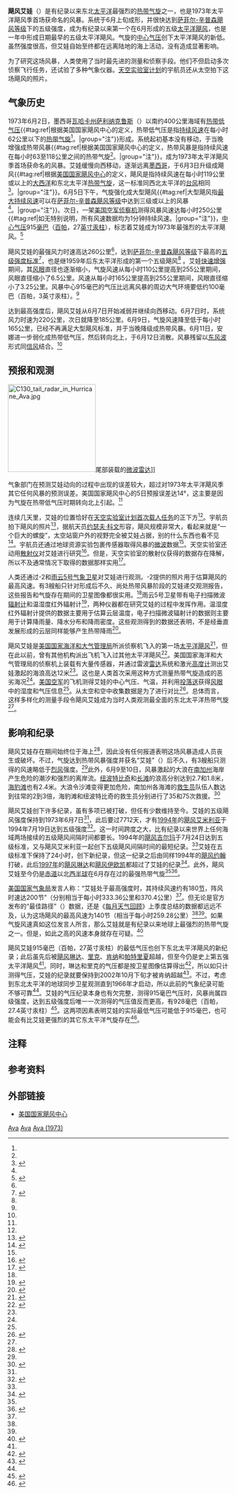 {{noteTA
|G1=USState
}}
{{Infobox Hurricane
| Name=飓风艾娃<br>{{lang|en|Hurricane Ava}}
| Type=飓风
| Year=1973
| Basin=EPac
| Image location=Hurricane Ava (1973).PNG
| Image name=飓风艾娃的卫星图像
| Formed=1973年6月2日
| Dissipated=1973年6月12日
| 1-min winds=140
| Pressure=915
| Pressurepost=[[太平洋飓风季|东太平洋]]第五低
| Damages=0
| Inflated=
| Fatalities=无
| Areas=[[南加州|南加州]]
| Hurricane season=[[1973年太平洋飓风季|1973年太平洋飓风季]]
}}
'''飓风艾娃'''（{{lang-en|Hurricane Ava}}）是有纪录以来东北[[太平洋|太平洋]]最强烈的[[热带气旋|热带气旋]]之一，也是1973年太平洋飓风季首场获命名的风暴。系统于6月上旬成形，并很快达到[[萨菲尔-辛普森飓风等级|萨菲尔-辛普森飓风等级]]下的五级强度，成为有纪录以来第一个在6月形成的五级[[太平洋飓风季|太平洋飓风]]，也是一年中形成日期最早的五级太平洋飓风。气旋的[[气压|中心气压]]创下太平洋飓风的新低。虽然强度很高，但艾娃自始至终都在远离陆地的海上活动，没有造成显著影响。

为了研究这场风暴，人类使用了当时最先进的测量和侦察手段。他们不但启动多次侦察飞行任务，还试验了多种气象仪器。[[天空实验室计划|天空实验室计划]]的宇航员还从太空拍下这场飓风的照片。

== 气象历史 ==
{{storm path|Ava 1973 track.png}}
1973年6月2日，墨西哥[[瓦哈卡州|瓦哈卡州]][[萨利纳克鲁斯|萨利纳克鲁斯]]（{{lang|en|Salina Cruz}}）以南约400公里海域有[[热带气旋|热带低气压]]{{#tag:ref|根据美国国家飓风中心的定义，热带低气压是指[[最大持续风速|持续风速]]在每小时62公里以下的[[热带气旋|热带气旋]]<ref name="glos" />。|group="注"}}形成。系统起初基本没有移动，于当晚增强成热带风暴{{#tag:ref|根据美国国家飓风中心的定义，热带风暴是指持续风速在每小时63至118公里之间的热带气旋<ref name="glos" />。|group="注"}}，成为1973年太平洋飓风季首场获命名的风暴。艾娃缓慢向西移动，逐渐远离[[墨西哥|墨西哥]]，于6月3日升级成飓风{{#tag:ref|根据[[国家飓风中心|美国国家飓风中心]]的定义，飓风是指持续风速在每小时119公里或以上的[[北大西洋热带气旋|大西洋]]和东北太平洋[[热带气旋|热带气旋]]，这一标准同西北太平洋的[[台风|台风]]相同<ref name="glos">{{cite report | publisher = National Hurricane Center | date = 2013-03-25 | accessdate = 2014-06-15 | title = Glossary of NHC Terms | archivedate = 2014-06-01 | archiveurl = https://web.archive.org/web/20140601020814/http://www.nhc.noaa.gov/aboutgloss.shtml | deadurl = no | url = http://www.nhc.noaa.gov/aboutgloss.shtml }}</ref>。|group="注"}}。6月5日下午，气旋强化成大型飓风{{#tag:ref|大型飓风指[[最大持续风速|最大持续风速]]可以在[[萨菲尔-辛普森飓风等级|萨菲尔-辛普森飓风等级]]中达到三级或以上的风暴<ref name="glos" />。|group="注"}}。次日，一架[[美国空军|美国空军]][[侦察机|侦察机]]测得风暴风速达每小时250公里{{#tag:ref|如无特别说明，所有风速数据均为1分钟持续风速。|group="注"}}，[[气压|中心气压]]915[[巴|毫巴]]（[[帕斯卡|百帕]]，27[[英寸汞柱|英寸汞柱]]），标志着艾娃成为1973年最强烈的太平洋飓风。<ref name="mwr">{{cite web | url = http://journals.ametsoc.org/doi/pdf/10.1175/1520-0493(1974)102%3C0296%3AENPHSO%3E2.0.CO%3B2 | date = 1974-04 | title = Eastern North Pacific Hurricane Season of 1973 | author = Robert A. Baum | format = PDF | publisher = American Meteorological Society | work = Monthly Weather Review | accessdate = 2015-06-08 | pages = 297–301 | archive-date = 2020-05-30 | archive-url = https://web.archive.org/web/20200530122331/https://journals.ametsoc.org/doi/pdf/10.1175/1520-0493(1974)102%3C0296%3AENPHSO%3E2.0.CO%3B2 | dead-url = no }}</ref>

飓风艾娃的最强风力时速高达260公里<ref name="mwr" />，达到[[萨菲尔-辛普森飓风等级|萨菲尔-辛普森飓风等级]]下最高的[[五级太平洋飓风列表|五级强度标准]]<ref name="SSHS">{{cite web | title = Saffir-Simpson Hurricane Scale | publisher = National Hurricane Center | url = http://www.nhc.noaa.gov/aboutsshws.php | accessdate = 2015-06-08 | archivedate = 2015-05-27 | archiveurl = https://web.archive.org/web/20150527020116/http://www.nhc.noaa.gov/aboutsshws.php | deadurl = no }}</ref>，也是继1959年后东太平洋形成的第一个五级飓风<ref name="EPAC HURDAT"/><!--"EPAC HURDAT"定義於「Template:Most intense Pacific hurricanes」-->。艾娃[[快速增强|快速增强]]期间，其[[风眼|风眼]]直径也逐渐缩小，气旋风速从每小时110公里提高到255公里期间，风眼直径缩小了6.5公里。风速从每小时165公里提高到255公里期间，风眼直径缩小了3.25公里。风暴中心915毫巴的气压比远离风暴的周边大气环境要低约100毫巴（百帕，3英寸汞柱）。<ref name="mwr" />

达到最高强度后，飓风艾娃从6月7日开始减弱并继续向西移动。6月7日时，系统风力时速为220公里，次日就降至185公里。6月9日，气旋风速降至低于每小时165公里，已经不再满足大型飓风标准，并于当晚降级成热带风暴。6月11日，安娜进一步弱化成热带低气压，然后转向北上，于6月12日消散。风暴残留以[[东风波|东风波]]形式同[[信风|信风]]结合。<ref name="mwr" />

== 预报和观测 ==
[[File:C130_tail_radar_in_Hurricane_Ava.jpg|200px]]尾部装载的[[微波|微波]][[雷达|雷达]]]]

气象部门在预测艾娃动向的过程中出现的误差较大，超过对1973年太平洋飓风季其它任何风暴的预测误差。美国国家飓风中心的5日预报误差达14°，这主要是因为气旋在热带低气压时期转向北上引起。<ref name="mwr" />

连续几天里，艾娃的位置恰好在[[天空实验室计划|天空实验室计划]][[天空实验室2号|首次载人任务]]的正下方<ref name="mwr" />。宇航员拍下飓风的照片<ref name="Ch1">{{cite web | url = http://history.nasa.gov/SP-399/ch1.htm | title = Introduction | work = SP-399 Skylab EREP Investigations Summary | publisher = National Aeronautics and Space Administration | archiveurl = https://web.archive.org/web/20130606135414/http://history.nasa.gov/SP-399/ch1.htm | accessdate = 2015-06-08 | deadurl = no | archivedate = 2013-06-06 }}</ref>，据航天员[[约瑟夫·科文|约瑟夫·科文]]形容，飓风规模非常大，看起来就是“一个巨大的螺旋”，太空站窗户外的视野完全被艾娃占据，别的什么东西也看不见<ref name="UPI">{{cite news | publisher = The Hurricane Newspaper Archive | date = 1973-06-08 | page = 13 | work = The Daily Courier | place = Connellsville, Pennsylvania | title = First Hurricane}}</ref>。宇航员还通过地球资源实验包裹传感器取得风暴的[[微波|微波]]数据<ref name="Ch1" />。天空实验室还动用[[散射仪|散射仪]]对艾娃进行研究<ref name="DTIC">{{cite web | archivedate = 2014-01-03 | deadurl = yes | archiveurl = https://web.archive.org/web/20140103213108/http://oai.dtic.mil/oai/oai?verb=getRecord&metadataPrefix=html&identifier=ADA010517 | url = http://oai.dtic.mil/oai/oai?verb=getRecord&metadataPrefix=html&identifier=ADA010517 | author = Arthur K. Jordan, Charles G, Purves, & James F. Diggs | title = Analysis of Skylab II S193 Scatterometer Data | publisher = Defense Technical Information Center | date = 1975-05-02 | accessdate = 2014-01-03 }}</ref>。但是，天空实验室的散射仪获得的数据存在降解，所以不及通常情况下取得的数据那样实用<ref name="Kaupp and Holtzman">{{cite web | archiveurl = https://web.archive.org/web/20150608155012/http://ieeexplore.ieee.org/xpl/articleDetails.jsp?reload=true&isnumber=4071952&arnumber=4071956&count=6&index=2 | title = Skylab Scatterometer Measurements of Hurricane Ava: Anomalous Data Correction | publisher = IEEE | work = IEEE Transactions on Geoscience Electronics | date = 1979-01 | author = V. H. Kaupp & J. C. Holtzman | accessdate = 2015-06-08 | archivedate = 2015-06-08 | deadurl = no | url = http://ieeexplore.ieee.org/xpl/articleDetails.jsp?reload=true&isnumber=4071952&arnumber=4071956&count=6&index=2 }}</ref>。

人类还通过{{lang|en|NOAA}}-2和[[雨云计划|雨云5号]][[气象卫星|气象卫星]]对艾娃进行观测。{{lang|en|NOAA}}-2提供的照片用于估算飓风的最高风速。有3艘船只针对形成后不久、尚处热带风暴阶段的艾娃递交观测报告，这些报告和气旋存在期间的卫星图像都很实用。<ref name="mwr" />雨云5号卫星带有电子扫描微波[[辐射计|辐射计]]和温湿度红外辐射计<ref name="ARWW p 1074">{{cite web | format = PDF | author = Lewis J. Allison, Edward B. Rodgers, Thomas B. Wilheit, & Robert W. Fett | title = Tropical Cyclone Rainfall as Measured by the Nimbus 5 Electrically Scanning Microwave Radiometer | publisher = American Meteorological Society | date = 1974-09 | work = Bulletin of the American Meteorological Society | accessdate = 2015-06-08 | pages = 1074 | url = http://journals.ametsoc.org/doi/pdf/10.1175/1520-0477%281974%29055%3C1074%3ATCRAMB%3E2.0.CO%3B2 | archive-date = 2020-05-30 | archive-url = https://web.archive.org/web/20200530122403/https://journals.ametsoc.org/doi/pdf/10.1175/1520-0477(1974)055%3C1074:TCRAMB%3E2.0.CO;2 }}</ref>，两种仪器都在研究艾娃的过程中发挥作用。温湿度红外辐射计提供的数据主要用于估算云层温度，电子扫描微波辐射计的数据则主要用于计算降雨量、降水分布和降雨密度。这些观测得到的数据还表明，不是经垂直发展形成的云层同样能够产生热带降雨<ref name="ARWW p 1077">{{cite web | url = http://journals.ametsoc.org/doi/pdf/10.1175/1520-0477(1974)055%3C1074:TCRAMB%3E2.0.CO;2 | format = PDF | author = Lewis J. Allison, Edward B. Rodgers, Thomas B. Wilheit, & Robert W. Fett | title = Tropical Cyclone Rainfall as Measured by the Nimbus 5 Electrically Scanning Microwave Radiometer | publisher = American Meteorological Society | date = 1974-09 | work = Bulletin of the American Meteorological Society | accessdate = 2015-06-09 | pages = 1077 | archive-date = 2020-05-30 | archive-url = https://web.archive.org/web/20200530122403/https://journals.ametsoc.org/doi/pdf/10.1175/1520-0477(1974)055%3C1074:TCRAMB%3E2.0.CO;2 }}</ref>。

飓风艾娃是[[美国国家海洋和大气管理局|美国国家海洋和大气管理局]]所派侦察机飞入的第一场[[太平洋飓风季|太平洋飓风]]<ref name="radarpic">{{cite web | url = http://www.photolib.noaa.gov/htmls/wea01151.htm | title = Wea01151 | archiveurl = https://web.archive.org/web/20150402135421/http://www.photolib.noaa.gov/htmls/wea01151.htm | publisher = National Oceanographic and Atmospheric Administration | work = NOAA Photo Library | accessdate = 2015-06-09 | deadurl = no | archivedate = 2015-04-02 }}</ref>，但在此以前，曾有其他机构派出飞机飞入过其他太平洋飓风<ref name="Padgett aug 2000">{{cite web | url = http://www.australiansevereweather.com.au/cyclones/2001/summ0008.htm | title = Monthly Global Tropical Cyclone Summary August 2000 | author = Gary Padgett | accessdate = 2015-06-09 | deadurl = no | archiveurl = https://web.archive.org/web/20120209195927/http://www.australiansevereweather.com.au/cyclones/2001/summ0008.htm | archivedate = 2012-02-09 }}</ref>。美国国家海洋和大气管理局的侦察机上装载有大量传感器，并通过雷波[[雷达|雷达]]系统和激光[[高度计|高度计]]测出艾娃激起的海浪高达12米<ref name="mwr" />。这也是人类首次采用这种方式测量热带气旋造成的恶劣海况<ref name="mwr" />。[[美国空军|美国空军]]的飞机测得艾娃的中心气压、气温，并利用[[投落送|投落送]]获得[[风眼|风眼]]中的湿度和气压信息<ref name="mwr" />。从太空和空中收集数据是为了进行对比<ref name=Shayler>{{cite book | url = https://books.google.com/books?id=X4WaYqQDVKwC&pg=PA267&lpg=PA267&dq=%22hurricane+ava%22+skylab+comparative&hl=zh-CN | title = Skylab: America's Space Station | author = David Shayler | page = 267 | year = 2001 | publisher = Springer, Google Books | isbn = 1-85233-407-X | accessdate = 2015-06-09 | archive-date = 2021-01-04 | archive-url = https://web.archive.org/web/20210104192259/https://books.google.com/books?id=X4WaYqQDVKwC&pg=PA267&lpg=PA267&dq=%22hurricane+ava%22+skylab+comparative&hl=zh-CN | dead-url = no }}</ref>。总体而言，这样多样化的测量手段令飓风艾娃成为当时人类观测最全面的东北太平洋热带气旋<ref name="mwr" />。
{{Most intense Pacific hurricanes}}

== 影响和纪录 ==
飓风艾娃存在期间始终位于海上<ref name="Unisys map">{{cite web | deadurl = yes | publisher = Unisys | accessdate = 2015-06-09 | url = http://www.weather.unisys.com/hurricane/e_pacific/1973/AVA/track.gif | format = GIF | title = Hurricane AVA | archivedate = 2014-01-03 | archiveurl = https://web.archive.org/web/20140103204241/http://www.weather.unisys.com/hurricane/e_pacific/1973/AVA/track.gif }}</ref>，因此没有任何报道表明这场风暴造成人员丧生或破坏。不过，气旋达到热带风暴强度并获名“艾娃”（{{lang|en|Ava}}）后不久，有3艘船只测得的风速略低于[[烈风|烈风]]强度。<ref name="mwr" />此外，6月9至10日，风暴激起的大浪在[[南加州|南加州]]海岸产生危险的潮汐和强烈的离岸流。[[纽波特比奇_(加利福尼亚州)|纽波特比奇]]和[[长滩_(加利福尼亚州)|长滩]]的浪高分别达到2.7和1.8米，[[海豹滩_(加利福尼亚州)|海豹滩]]也有2.4米。大浪令沙滩变得更加危险，南加州各海滩的[[救生员|救生员]]队伍人数达到往常的2到3倍，海豹滩和纽波特比奇的救生员分别进行了35和75次救援。<ref name="Williams">{{cite news | publisher = The Hurricane Newspaper Archive | date = 1973-06-11 | work = Long Beach Independent | author = Tom Williams | page = A3 | title = 'Hurricane surf' hits Southland; lifeguards busy | place = Long Beach, California}}</ref>

飓风艾娃创下许多纪录，虽有多项已被打破，但任有少数维持至今。艾娃的五级飓风强度保持到1973年6月7日<ref name="EPAC HURDAT" />，此后要过7712天，才有[[1994年太平洋飓风季|1994年]]的[[1994年飓风艾米利亚|飓风艾米利亚]]于1994年7月19日达到五级强度<ref name="CPHC 1994">{{cite web | title = The 1994 Central Pacific Tropical Cyclone Season | accessdate = 2015-06-09 | publisher = Central Pacific Hurricane Center | archivedate = 2015-04-17 | archiveurl = https://web.archive.org/web/20150417220800/http://www.prh.noaa.gov/cphc/summaries/1994.php | deadurl = no | url = http://www.prh.noaa.gov/cphc/summaries/1994.php }}</ref>。这一时间跨度之大，比有纪录以来世界上任何海域两场接续的五级飓风间隔时间都要长。1994年的[[1994年飓风吉尔玛|飓风吉尔玛]]于7月24日达到五级标准，又与飓风艾米利亚一起创下五级飓风间隔时间的最短纪录。<ref name="EPAC HURDAT" />艾娃在五级标准下保持了24小时，创下新纪录，但这一纪录之后由同样1994年的[[1994年飓风约翰|飓风约翰]]打破，此后[[1997年太平洋飓风季|1997年]]的[[1997年飓风琳达|飓风琳达]]和[[2006年飓风伊欧凯|飓风伊欧凯]]都超过了艾娃的纪录<ref name="E8">{{cite web | url = http://www.aoml.noaa.gov/hrd/tcfaq/E8.html | author = Neal Dorst | title = Subject: E8) What hurricanes have been at Category Five status the longest? | date = 2004-08-13 | work = FAQ | accessdate = 2015-06-09 | deadurl = no | archiveurl = https://web.archive.org/web/20150327065447/http://www.aoml.noaa.gov/hrd/tcfaq/E8.html | publisher = National Hurricane Center | archivedate = 2015-03-27 }}</ref>。此外，飓风艾娃至今仍是[[赤道|赤道]]以北[[西半球|西半球]]在6月存在过的最强热带气旋<ref name="EPAC HURDAT" /><ref name="HURDAT">{{cite web | author = National Hurricane Center | publisher = United States National Oceanic and Atmospheric Administration | date = 2015-05-07 | accessdate = 2015-06-09 | author2 = Hurricane Research Division | title = Atlantic hurricane best track (HURDAT version 2) | archivedate = 2015-05-10 | archiveurl = https://web.archive.org/web/20150510121046/http://www.nhc.noaa.gov/data/hurdat/hurdat2-1851-2014-050515.txt | deadurl = no | url = http://www.nhc.noaa.gov/data/hurdat/hurdat2-1851-2014-050515.txt }}</ref>。

[[美国国家气象局|美国国家气象局]]发言人称：“艾娃处于最高强度时，其持续风速约有180[[节_(单位)|节]]，阵风时速达200节”（分别相当于每小时333.36公里和370.4公里）<ref name="Williams" />。但无论是官方发布的“最佳路径”（{{lang|en|Best track}}）数据，还是《[[每月天气回顾|每月天气回顾]]》上季度总结的数据都远远不及，认为这场飓风的最高风速为140节（相当于每小时259.28公里）<ref name="mwr" /><ref name="EPAC HURDAT" />。如果气旋风速真如这位发言人所言，那么艾娃就是有纪录以来地球上最强烈的热带气旋之一。但是，如此之高的风速本身就存在可疑。<ref name="E1">{{cite web | url = http://www.aoml.noaa.gov/hrd/tcfaq/E8.html | title = Subject: E1) Which is the most intense tropical cyclone on record? | author = Chris Landsea | work = FAQ | date = 2006-11-28 | publisher = National Hurricane Center | archiveurl = https://web.archive.org/web/20150327065447/http://www.aoml.noaa.gov/hrd/tcfaq/E8.html | accessdate = 2015-06-09 | deadurl = no | archivedate = 2015-03-27 }}</ref>

飓风艾娃915毫巴（百帕，27英寸汞柱）的最低气压也创下东北太平洋飓风的新纪录；此后虽先后被[[飓风琳达|飓风琳达]]、[[2009年飓风里克|里克]]、[[2002年飓风肯纳|肯纳]]和[[飓风帕特里夏|帕特里夏]]超越，但至今仍是史上第五强太平洋飓风<ref name="EPAC HURDAT" />。同时，琳达和里克的气压都是按卫星图像估算得出<ref name="Linda">{{cite web | title = Preliminary Report Hurricane Linda | date = 1997-10-25 | author = Max Mayfield | accessdate = 2015-06-09 | publisher = National Hurricane Center | archiveurl = https://web.archive.org/web/20141102192752/http://www.nhc.noaa.gov/1997linda.html | archivedate = 2014-11-02 | deadurl = no | url = http://www.nhc.noaa.gov/1997linda.html }}</ref>，所以如只计测得气压，艾娃的纪录就要保持到2002年10月下旬才被肯纳超越<ref name="Kenna">{{cite report | url = http://www.nhc.noaa.gov/2002kenna.shtml | title = Hurricane Kenna 2002 | author1 = Franklin, James L. | type = Tropical Cyclone Report | author2 = National Hurricane Center | archiveurl = https://web.archive.org/web/20140716085913/http://www.nhc.noaa.gov/2002kenna.shtml | accessdate = 2014-07-16 | date = 2002-12-26 | publisher = United States National Oceanic and Atmospheric Administration's National Weather Service | deadurl = yes | archivedate = 2014-07-16 }}</ref>。不过，考虑到东北太平洋的地球同步卫星观测直到1966年才启动，所以此前的气象纪录可能不够可靠<ref name="Linda" />。艾娃的气压纪录本身也有欠完整，测得915毫巴气压时，风暴尚属四级强度，达到五级强度后唯一一次测得的气压值反而更高，有928毫巴（百帕，27.4英寸汞柱）<ref name="Unisys data">{{cite web | url = http://www.weather.unisys.com/hurricane/e_pacific/1973/AVA/track.dat | publisher = Unisys | title = Hurricane AVA | accessdate = 2015-06-09 | format = DAT | archivedate = 2013-11-13 | deadurl = yes | archiveurl = https://web.archive.org/web/20131113143242/http://weather.unisys.com/hurricane/e_pacific/1973/AVA/track.dat }}</ref>。这两项因素表明艾娃的实际最低气压可能低于915毫巴，也可能会有比艾娃更强烈的其它东太平洋气旋存在<ref name="Guillermo">{{cite web | url = http://www.nhc.noaa.gov/1997guillerm.html | title = Preliminary Report Hurricane Guillermo | date = 1997-10-02 | author = Max Mayfield | publisher = National Hurricane Center | accessdate = 2015-06-09 | archiveurl = https://web.archive.org/web/20141112104305/http://www.nhc.noaa.gov/1997guillerm.html | archivedate = 2014-11-12 | deadurl = no }}</ref>。

== 注释 ==
{{portal|热带气旋}}
{{reflist|group ="注"}}

== 参考资料 ==
{{Reflist | colwidth = 30em}}

== 外部链接 ==
* [http://www.nhc.noaa.gov/ 美国国家飓风中心]{{Wayback|url=http://www.nhc.noaa.gov/ |date=20110224065005 }}
{{五级太平洋飓风}}
[[Category:1973年太平洋飓风季|Ava]]
[[Category:影响加利福尼亚州的热带气旋|Ava]]
[[Category:五级太平洋飓风|Ava (1973)]]
{{Good article}}